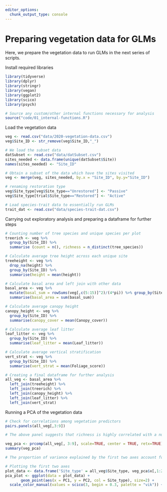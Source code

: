 ```yaml
---
editor_options: 
  chunk_output_type: console
---
```


# Preparing vegetation data for GLMs

Here, we prepare the vegetation data to run GLMs in the next series of scripts. 

Install required libraries
```r
library(tidyverse)
library(dplyr)
library(stringr)
library(vegan)
library(ggplot2)
library(scico)
library(psych)

# Source any custom/other internal functions necessary for analysis
source("code/01_internal-functions.R")
```


Load the vegetation data
```r
veg <- read.csv("data/2020-vegetation-data.csv")
veg$Site_ID <- str_remove(veg$Site_ID,"_")

# We load the subset data
datSubset <- read.csv("data/datSubset.csv")
sites_needed <- data.frame(unique(datSubset$Site))
names(sites_needed) <- "Site_ID"

# Obtain a subset of the data which have the sites visited 
veg <- merge(veg, sites_needed, by.x = "Site_ID", by.y="Site_ID")

# renaming restoration type
veg$Site_type[veg$Site_type=="Unrestored"] <- "Passive"
veg$Site_type[trial$Site_type=="Restored"] <- "Active"

# Load species-trait data to essentially run GLMs
trait_dat <- read.csv("data/species-trait-dat.csv")
```


Carrying out exploratory analysis and preparing a dataframe for further steps
```r
# Counting number of tree species and unique species per plot
treerich <- veg %>% 
  group_by(Site_ID) %>% 
  summarise (count = n(), richness = n_distinct(tree_species))

# Calculate average tree height across each unique site
treeheight <- veg %>% 
  drop_na(height) %>% 
  group_by(Site_ID) %>% 
  summarise(height = mean(height))

# Calculate basal area and left join with other data
basal_area <- veg %>% 
  mutate(basal_sum = rowSums(veg[,c(5:15)]^2)/(4*pi)) %>% group_by(Site_ID, Site_type) %>% 
  summarise(basal_area = sum(basal_sum)) 

# Calculate average canopy height
canopy_height <- veg %>%
  group_by(Site_ID) %>%
  summarise(canopy_cover = mean(Canopy_cover))

# Calculate average leaf litter
leaf_litter <- veg %>%
  group_by(Site_ID) %>%
  summarise(leaf_litter = mean(Leaf_litter))

# Calculate average vertical stratification
vert_strat <- veg %>%
  group_by(Site_ID) %>%
  summarise(vert_strat = mean(Foliage_score))

# Creating a final dataframe for further analysis
all_veg <- basal_area %>% 
  left_join(treeheight) %>%
  left_join(treerich) %>%
  left_join(canopy_height) %>%
  left_join(leaf_litter) %>%
  left_join(vert_strat)
```


Running a PCA of the vegetation data
```r
# Check for correlations among vegetation predictors
pairs.panels(all_veg[,3:9])

# The above panel suggests that richness is highly correlated with a number of predictors including canopy cover, count and basal area. We will calculate a PCA and keep the top two explanatory axes

veg_pca <- prcomp(all_veg[, 3:9], scale=TRUE, center = TRUE, retx=TRUE)
summary(veg_pca)

# The proportion of variance explained by the first two axes account for ~72.67%

# Plotting the first two axes
plot_data <- data.frame('Site_type' = all_veg$Site_type, veg_pca$x[,1:2]) # the first two components are selected 
pca_plot <- ggplot(data = plot_data) + 
       geom_point(aes(x = PC1, y = PC2, col = Site_type), size=2) + 
  scale_color_manual(values = scico(3, begin = 0.3, palette = "vik")) + theme_bw()
```


